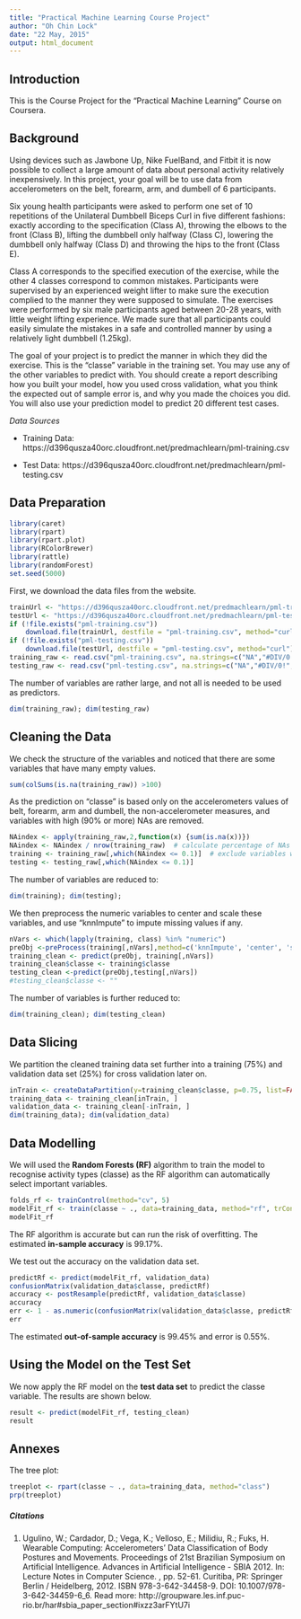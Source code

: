 ```yaml
---
title: "Practical Machine Learning Course Project"
author: "Oh Chin Lock"
date: "22 May, 2015"
output: html_document
---
```


## Introduction

This is the Course Project for the "Practical Machine Learning" Course on Coursera.

## Background

Using devices such as Jawbone Up, Nike FuelBand, and Fitbit it is now possible to collect a large amount of data about personal activity relatively inexpensively. In this project, your goal will be to use data from accelerometers on the belt, forearm, arm, and dumbell of 6 participants. 

Six young health participants were asked to perform one set of 10 repetitions of the Unilateral Dumbbell Biceps Curl in five different fashions: exactly according to the specification (Class A), throwing the elbows to the front (Class B), lifting the dumbbell only halfway (Class C), lowering the dumbbell only halfway (Class D) and throwing the hips to the front (Class E).

Class A corresponds to the specified execution of the exercise, while the other 4 classes correspond to common mistakes. Participants were supervised by an experienced weight lifter to make sure the execution complied to the manner they were supposed to simulate. The exercises were performed by six male participants aged between 20-28 years, with little weight lifting experience. We made sure that all participants could easily simulate the mistakes in a safe and controlled manner by using a relatively light dumbbell (1.25kg).

The goal of your project is to predict the manner in which they did the exercise. This is the "classe" variable in the training set. You may use any of the other variables to predict with. You should create a report describing how you built your model, how you used cross validation, what you think the expected out of sample error is, and why you made the choices you did. You will also use your prediction model to predict 20 different test cases. 

_Data Sources_

- Training Data:
https://d396qusza40orc.cloudfront.net/predmachlearn/pml-training.csv

- Test Data:
https://d396qusza40orc.cloudfront.net/predmachlearn/pml-testing.csv

## Data Preparation

```r
library(caret)
library(rpart)
library(rpart.plot)
library(RColorBrewer)
library(rattle)
library(randomForest)
set.seed(5000)
```

First, we download the data files from the website.
``` r
trainUrl <- "https://d396qusza40orc.cloudfront.net/predmachlearn/pml-training.csv"
testUrl <- "https://d396qusza40orc.cloudfront.net/predmachlearn/pml-testing.csv"
if (!file.exists("pml-training.csv")) 
    download.file(trainUrl, destfile = "pml-training.csv", method="curl")
if (!file.exists("pml-testing.csv"))
    download.file(testUrl, destfile = "pml-testing.csv", method="curl")
training_raw <- read.csv("pml-training.csv", na.strings=c("NA","#DIV/0!",""))
testing_raw <- read.csv("pml-testing.csv", na.strings=c("NA","#DIV/0!",""))
```

The number of variables are rather large, and not all is needed to be used as predictors.
```r
dim(training_raw); dim(testing_raw)
```

## Cleaning the Data

We check the structure of the variables and noticed that there are some variables that have many empty values.
```r
sum(colSums(is.na(training_raw)) >100)
```

As the prediction on "classe" is based only on the accelerometers values of belt, forearm, arm and dumbell, the non-accelerometer measures, and variables with high (90% or more) NAs are removed.  
```r
NAindex <- apply(training_raw,2,function(x) {sum(is.na(x))}) 
NAindex <- NAindex / nrow(training_raw)  # calculate percentage of NAs in the variable
training <- training_raw[,which(NAindex <= 0.1)]  # exclude variables with >90% NAs
testing <- testing_raw[,which(NAindex <= 0.1)]
```

The number of variables are reduced to:
```r
dim(training); dim(testing);
```

We then preprocess the numeric variables to center and scale these variables, and use "knnImpute" to impute missing values if any.
```r
nVars <- which(lapply(training, class) %in% "numeric")
preObj <-preProcess(training[,nVars],method=c('knnImpute', 'center', 'scale'))
training_clean <- predict(preObj, training[,nVars])
training_clean$classe <- training$classe
testing_clean <-predict(preObj,testing[,nVars])
#testing_clean$classe <- ""
```

The number of variables is further reduced to:
```r
dim(training_clean); dim(testing_clean)
```

## Data Slicing

We partition the cleaned training data set further into a training (75%) and validation data set (25%) for cross validation later on.
```r
inTrain <- createDataPartition(y=training_clean$classe, p=0.75, list=FALSE)
training_data <- training_clean[inTrain, ]
validation_data <- training_clean[-inTrain, ]
dim(training_data); dim(validation_data)
```

## Data Modelling

We will used the __Random Forests (RF)__ algorithm to train the model to recognise activity types (classe) as the RF algorithm can automatically select important variables.
```r
folds_rf <- trainControl(method="cv", 5)
modelFit_rf <- train(classe ~ ., data=training_data, method="rf", trControl=folds_rf, ntree=250)
modelFit_rf
```

The RF algorithm is accurate but can run the risk of overfitting.  The estimated __in-sample accuracy__ is 99.17%. 

We test out the accuracy on the validation data set.
```r
predictRf <- predict(modelFit_rf, validation_data)
confusionMatrix(validation_data$classe, predictRf)
accuracy <- postResample(predictRf, validation_data$classe)
accuracy
err <- 1 - as.numeric(confusionMatrix(validation_data$classe, predictRf)$overall[1])
err
```

The estimated __out-of-sample accuracy__ is 99.45% and error is 0.55%.

## Using the Model on the Test Set

We now apply the RF model on the __test data set__ to predict the classe variable.  The results are shown below.

``` r
result <- predict(modelFit_rf, testing_clean)
result
```

## Annexes

The tree plot:

```r
treeplot <- rpart(classe ~ ., data=training_data, method="class")
prp(treeplot)
```

##### Citations
1. Ugulino, W.; Cardador, D.; Vega, K.; Velloso, E.; Milidiu, R.; Fuks, H. Wearable Computing: Accelerometers' Data Classification of Body Postures and Movements. Proceedings of 21st Brazilian Symposium on Artificial Intelligence. Advances in Artificial Intelligence - SBIA 2012. In: Lecture Notes in Computer Science. , pp. 52-61. Curitiba, PR: Springer Berlin / Heidelberg, 2012. ISBN 978-3-642-34458-9. DOI: 10.1007/978-3-642-34459-6_6.  Read more: http://groupware.les.inf.puc-rio.br/har#sbia_paper_section#ixzz3arFYtU7i
